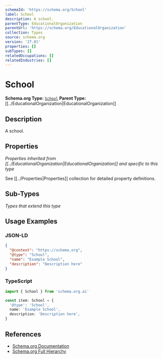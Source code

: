 ```yaml
---
schemaId: 'https://schema.org/School'
label: School
description: A school.
parentType: EducationalOrganization
parentUrl: 'https://schema.org/EducationalOrganization'
collection: Types
source: schema.org
version: '27.01'
properties: []
subTypes: []
relatedOccupations: []
relatedIndustries: []
---
```

# School

**Schema.org Type:** [`School`](https://schema.org/School)
**Parent Type:** [[../EducationalOrganization|EducationalOrganization]]

## Description

A school.

## Properties

*Properties inherited from [[../EducationalOrganization|EducationalOrganization]] and specific to this type*

See [[../Properties|Properties]] collection for detailed property definitions.

## Sub-Types

*Types that extend this type*

## Usage Examples

### JSON-LD

```json
{
  "@context": "https://schema.org",
  "@type": "School",
  "name": "Example School",
  "description": "Description here"
}
```

### TypeScript

```typescript
import { School } from 'schema.org.ai'

const item: School = {
  '@type': 'School',
  name: 'Example School',
  description: 'Description here',
}
```

## References

- [Schema.org Documentation](https://schema.org/School)
- [Schema.org Full Hierarchy](https://schema.org/docs/full.html)

